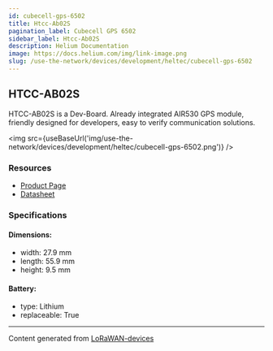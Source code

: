 ```yaml
---
id: cubecell-gps-6502
title: Htcc-Ab02S
pagination_label: Cubecell GPS 6502
sidebar_label: Htcc-Ab02S
description: Helium Documentation
image: https://docs.helium.com/img/link-image.png
slug: /use-the-network/devices/development/heltec/cubecell-gps-6502
---
```



## HTCC-AB02S

HTCC-AB02S is a Dev-Board. Already integrated AIR530 GPS module, friendly designed for developers,
easy to verify communication solutions.

<img src={useBaseUrl('img/use-the-network/devices/development/heltec/cubecell-gps-6502.png')} />

### Resources

- [Product Page](https://heltec.org/project/htcc-ab02s/)
- [Datasheet](https://heltec.org/project/htcc-ab02s/#1552557147424-7f1ec-5c652144-e1d6af18-f963)

### Specifications

#### Dimensions:

- width: 27.9 mm
- length: 55.9 mm
- height: 9.5 mm

#### Battery:

- type: Lithium
- replaceable: True

---

Content generated from [LoRaWAN-devices](https://github.com/TheThingsNetwork/lorawan-devices)
